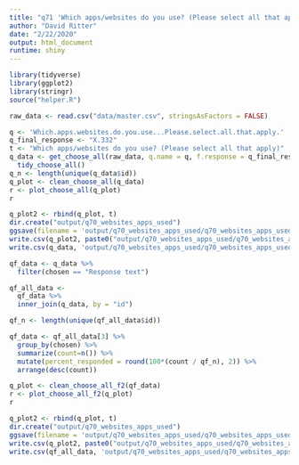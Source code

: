 ```yaml
---
title: "q71 'Which apps/websites do you use? (Please select all that apply)'"
author: "David Ritter"
date: "2/22/2020"
output: html_document
runtime: shiny
---
```


```r
library(tidyverse)
library(ggplot2)
library(stringr)
source("helper.R")
```

```r
raw_data <- read.csv("data/master.csv", stringsAsFactors = FALSE)
```

```r
q <- 'Which.apps.websites.do.you.use...Please.select.all.that.apply.'
q_final_response <- "X.332"
t <- "Which apps/websites do you use? (Please select all that apply)"
q_data <- get_choose_all(raw_data, q.name = q, f.response = q_final_response) %>%
  tidy_choose_all()
q_n <- length(unique(q_data$id))
q_plot <- clean_choose_all(q_data)
r <- plot_choose_all(q_plot)
r
```

```r
q_plot2 <- rbind(q_plot, t)
dir.create("output/q70_websites_apps_used")
ggsave(filename = 'output/q70_websites_apps_used/q70_websites_apps_used.png', plot = r, device = 'png')
write.csv(q_plot2, paste0("output/q70_websites_apps_used/q70_websites_apps_used_", q_n,".csv"), row.names=F)
write.csv(q_data, 'output/q70_websites_apps_used/q70_websites_apps_used_ids.csv', row.names = FALSE)
```

```r
qf_data <- q_data %>%
  filter(chosen == "Response text")
```

```r
qf_all_data <- 
  qf_data %>%
  inner_join(q_data, by = "id")

qf_n <- length(unique(qf_all_data$id))

qf_data <- qf_all_data[3] %>%
  group_by(chosen) %>%
  summarize(count=n()) %>%
  mutate(percent_responded = round(100*(count / qf_n), 2)) %>%
  arrange(desc(count))
```

```r
q_plot <- clean_choose_all_f2(qf_data)
r <- plot_choose_all_f2(q_plot)
r
```

```r
q_plot2 <- rbind(q_plot, t)
dir.create("output/q70_websites_apps_used")
ggsave(filename = 'output/q70_websites_apps_used/q70_websites_apps_used.png', plot = r, device = 'png')
write.csv(q_plot2, paste0("output/q70_websites_apps_used/q70_websites_apps_used_", qf_n,".csv"), row.names=F)
write.csv(qf_all_data, 'output/q70_websites_apps_used/q70_websites_apps_used_ids.csv', row.names = FALSE)
```